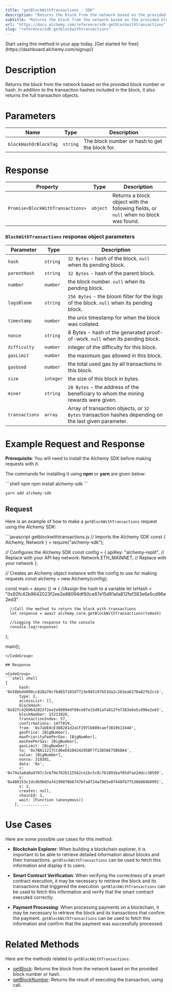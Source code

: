 ```yaml
---
title: "getBlockWithTransactions - SDK"
description: "Returns the block from the network based on the provided block number or hash. In addition to the transaction hashes included in the block, it also returns the full transaction objects."
subtitle: "Returns the block from the network based on the provided block number or hash. In addition to the transaction hashes included in the block, it also returns the full transaction objects."
url: "https://docs.alchemy.com/reference/sdk-getblockwithtransactions"
slug: "reference/sdk-getblockwithtransactions"
---
```


<Tip title="Don’t have an API key?" icon="star">
  Start using this method in your app today. [Get started for free](https://dashboard.alchemy.com/signup/)
</Tip>

# Description

Returns the block from the network based on the provided block number or hash. In addition to the transaction hashes included in the block, it also returns the full transaction objects.

# Parameters

| Name                  | Type     | Description                                    |
| --------------------- | -------- | ---------------------------------------------- |
| `blockHashOrBlockTag` | `string` | The block number or hash to get the block for. |

# Response

| Property                         | Type     | Description                                                                          |
| -------------------------------- | -------- | ------------------------------------------------------------------------------------ |
| `Promise<BlockWithTransactions>` | `object` | Returns a block object with the following fields, or `null` when no block was found. |

### `BlockWithTransactions` response object parameters

| Parameter      | Type      | Description                                                                                           |
| -------------- | --------- | ----------------------------------------------------------------------------------------------------- |
| `hash`         | `string`  | `32 Bytes` - hash of the block. `null` when its pending block.                                        |
| `parentHash`   | `string`  | `32 Bytes` - hash of the parent block.                                                                |
| `number`       | `number`  | the block number. `null` when its pending block.                                                      |
| `logsBloom`    | `string`  | `256 Bytes` - the bloom filter for the logs of the block. `null` when its pending block.              |
| `timestamp`    | `number`  | the unix timestamp for when the block was collated.                                                   |
| `nonce`        | `string`  | 8 Bytes - hash of the generated proof-of-work. `null` when its pending block.                         |
| `difficulty`   | `number`  | integer of the difficulty for this block.                                                             |
| `gasLimit`     | `number`  | the maximum gas allowed in this block.                                                                |
| `gasUsed`      | `number`  | the total used gas by all transactions in this block.                                                 |
| `size`         | `integer` | the size of this block in bytes.                                                                      |
| `miner`        | `string`  | `20 Bytes` - the address of the beneficiary to whom the mining rewards were given.                    |
| `transactions` | `array`   | Array of transaction objects, or `32 Bytes` transaction hashes depending on the last given parameter. |

# Example Request and Response

**Prerequisite**: You will need to install the Alchemy SDK before making requests with it.

The commands for installing it using **npm** or **yarn** are given below:

<CodeGroup>
  ```shell npm
  npm install alchemy-sdk
  ```

  ```shell yarn
  yarn add alchemy-sdk
  ```
</CodeGroup>

## Request

Here is an example of how to make a `getBlockWithTransactions` request using the Alchemy SDK:

<CodeGroup>
  ```javascript getblockwithtransactions.js
  // Imports the Alchemy SDK
  const { Alchemy, Network } = require("alchemy-sdk");

  // Configures the Alchemy SDK
  const config = {
      apiKey: "alchemy-replit", // Replace with your API key
      network: Network.ETH_MAINNET, // Replace with your network
  };

  // Creates an Alchemy object instance with the config to use for making requests
  const alchemy = new Alchemy(config);

  const main = async () => {
      //Assign the hash to a variable
      let txHash = "0x92fc42b9642023f2ee2e88094df80ce87e15d91afa812fef383e6e5cd96e2ed3"

      //Call the method to return the block with transactions
      let response = await alchemy.core.getBlockWithTransactions(txHash)

      //Logging the response to the console
      console.log(response)
  };

  main();
  ```
</CodeGroup>

## Response

<CodeGroup>
  ```shell shell
  {
        hash: '0x58bbdd890cc828a70cf6d65f103d7723e945197b53da2c263ea6270a82fb2ccb',
        type: 2,
        accessList: [],
        blockHash: '0x92fc42b9642023f2ee2e88094df80ce87e15d91afa812fef383e6e5cd96e2ed3',
        blockNumber: 15221026,
        transactionIndex: 57,
        confirmations: 1477819,
        from: '0x7abE0cE388281d2aCF297Cb089caef3819b13448',
        gasPrice: [BigNumber],
        maxPriorityFeePerGas: [BigNumber],
        maxFeePerGas: [BigNumber],
        gasLimit: [BigNumber],
        to: '0x7BA11217CCd0eD428924295BF7f13D50E75B68A4',
        value: [BigNumber],
        nonce: 310301,
        data: '0x',
        r: '0x79a3a0a0a9707c3c679e702b115562ce1bc5c8c761891baf05dfae2ddcc38599',
        s: '0x488153c1dcdb9b03af4199070b67476fa8f24af865e0f448fb7f538b004b0991',
        v: 1,
        creates: null,
        chainId: 1,
        wait: [Function (anonymous)]
      }, ............
  ```
</CodeGroup>

# Use Cases

Here are some possible use cases for this method:

* **Blockchain Explorer**: When building a blockchain explorer, it is important to be able to retrieve detailed information about blocks and their transactions. `getBlockWithTransactions` can be used to fetch this information and display it to users.

* **Smart Contract Verification**: When verifying the correctness of a smart contract execution, it may be necessary to retrieve the block and its transactions that triggered the execution. `getBlockWithTransactions` can be used to fetch this information and verify that the smart contract executed correctly.

* **Payment Processing**: When processing payments on a blockchain, it may be necessary to retrieve the block and its transactions that confirm the payment. `getBlockWithTransactions` can be used to fetch this information and confirm that the payment was successfully processed.

# Related Methods

Here are the methods related to `getBlockWithTransactions`:

* [getBlock](/reference/getBlock-sdk): Returns the block from the network based on the provided block number or hash.
* [getBlockNumber](/reference/getblocknumber-sdk): Returns the result of executing the transaction, using call.
